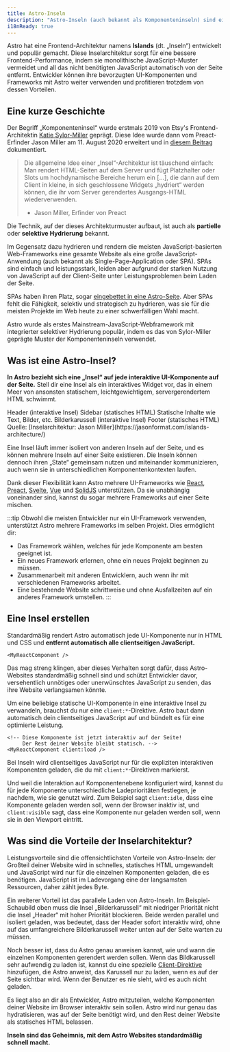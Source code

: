 ```yaml
---
title: Astro-Inseln
description: "Astro-Inseln (auch bekannt als Komponenteninseln) sind ein Muster der Webentwicklung, das von Astro entwickelt wurde. Die Idee der  „Inselarchitektur“ wurde erstmals von Etsy's Frontend-Entwicklerin Katie Sylor-Miller im Jahr 2019 geprägt und von Preact-Erfinder Jason Miller erweitert."
i18nReady: true
---
```



Astro hat eine Frontend-Architektur namens **Islands** (dt. „Inseln“) entwickelt und populär gemacht. Diese Inselarchitektur sorgt für eine bessere Frontend-Performance, indem sie monolithische JavaScript-Muster vermeidet und all das nicht benötigten JavaScript automatisch von der Seite entfernt. Entwickler können ihre bevorzugten UI-Komponenten und Frameworks mit Astro weiter verwenden und profitieren trotzdem von dessen Vorteilen.

## Eine kurze Geschichte

Der Begriff „Komponenteninsel“ wurde erstmals 2019 von Etsy's Frontend-Architektin [Katie Sylor-Miller](https://sylormiller.com/) geprägt. Diese Idee wurde dann vom Preact-Erfinder Jason Miller am 11. August 2020 erweitert und in [diesem Beitrag](https://jasonformat.com/islands-architecture/) dokumentiert.

> Die allgemeine Idee einer „Insel“-Architektur ist täuschend einfach: Man rendert HTML-Seiten auf dem Server und fügt Platzhalter oder Slots um hochdynamische Bereiche herum ein [...], die dann auf dem Client in kleine, in sich geschlossene Widgets „hydriert“ werden können, die ihr vom Server gerendertes Ausgangs-HTML wiederverwenden.  
> - Jason Miller, Erfinder von Preact

Die Technik, auf der dieses Architekturmuster aufbaut, ist auch als **partielle** oder **selektive Hydrierung** bekannt.

Im Gegensatz dazu hydrieren und rendern die meisten JavaScript-basierten Web-Frameworks eine gesamte Website als eine große JavaScript-Anwendung (auch bekannt als Single-Page-Application oder SPA). SPAs sind einfach und leistungsstark, leiden aber aufgrund der starken Nutzung von JavaScript auf der Client-Seite unter Leistungsproblemen beim Laden der Seite.

SPAs haben ihren Platz, sogar [eingebettet in eine Astro-Seite](/de/guides/migrate-to-astro/from-create-react-app/). Aber SPAs fehlt die Fähigkeit, selektiv und strategisch zu hydrieren, was sie für die meisten Projekte im Web heute zu einer schwerfälligen Wahl macht.

Astro wurde als erstes Mainstream-JavaScript-Webframework mit integrierter selektiver Hydrierung populär, indem es das von Sylor-Miller geprägte Muster der Komponenteninseln verwendet.


## Was ist eine Astro-Insel?

**In Astro bezieht sich eine „Insel“ auf jede interaktive UI-Komponente auf der Seite.** Stell dir eine Insel als ein interaktives Widget vor, das in einem Meer von ansonsten statischem, leichtgewichtigem, servergerendertem HTML schwimmt.

<IslandsDiagram>
  <Fragment slot="headerApp">Header (interaktive Insel)</Fragment>
  <Fragment slot="sidebarApp">Sidebar (statisches HTML)</Fragment>
  <Fragment slot="main">
    Statische Inhalte wie Text, Bilder, etc.
  </Fragment>
  <Fragment slot="carouselApp">Bilder&shy;karussell (interaktive Insel)</Fragment>
  <Fragment slot="footer">Footer (statisches HTML)</Fragment>
  <Fragment slot="source">Quelle: [Insel&shy;architektur: Jason Miller](https://jasonformat.com/islands-architecture/)</Fragment>
</IslandsDiagram>

Eine Insel läuft immer isoliert von anderen Inseln auf der Seite, und es können mehrere Inseln auf einer Seite existieren. Die Inseln können dennoch ihren „State“ gemeinsam nutzen und miteinander kommunizieren, auch wenn sie in unterschiedlichen Komponenten&shy;kontexten laufen.

Dank dieser Flexibilität kann Astro mehrere UI-Frameworks wie [React](https://react.dev/), [Preact](https://preactjs.com/), [Svelte](https://svelte.dev/), [Vue](https://vuejs.org/) und [SolidJS](https://www.solidjs.com/) unterstützen. Da sie unabhängig voneinander sind, kannst du sogar mehrere Frameworks auf einer Seite mischen.

:::tip
Obwohl die meisten Entwickler nur ein UI-Framework verwenden, unterstützt Astro mehrere Frameworks im selben Projekt. Dies ermöglicht dir:

- Das Framework wählen, welches für jede Komponente am besten geeignet ist.
- Ein neues Framework erlernen, ohne ein neues Projekt beginnen zu müssen.
- Zusammenarbeit mit anderen Entwicklern, auch wenn ihr mit verschiedenen Frameworks arbeitet.
- Eine bestehende Website schrittweise und ohne Ausfallzeiten auf ein anderes Framework umstellen.
:::

## Eine Insel erstellen

Standardmäßig rendert Astro automatisch jede UI-Komponente nur in HTML und CSS und **entfernt automatisch alle clientseitigen JavaScript.** 

```astro title="src/pages/index.astro"
<MyReactComponent />
```

Das mag streng klingen, aber dieses Verhalten sorgt dafür, dass Astro-Websites standardmäßig schnell sind und schützt Entwickler davor, versehentlich unnötiges oder unerwünschtes JavaScript zu senden, das ihre Website verlangsamen könnte.

Um eine beliebige statische UI-Komponente in eine interaktive Insel zu verwandeln, brauchst du nur eine `client:*`-Direktive. Astro baut dann automatisch dein clientseitiges JavaScript auf und bündelt es für eine optimierte Leistung.

```astro title="src/pages/index.astro" ins="client:load"
<!-- Diese Komponente ist jetzt interaktiv auf der Seite! 
     Der Rest deiner Website bleibt statisch. -->
<MyReactComponent client:load />
```

Bei Inseln wird clientseitiges JavaScript nur für die expliziten interaktiven Komponenten geladen, die du mit `client:*`-Direktiven markierst.

Und weil die Interaktion auf Komponentenebene konfiguriert wird, kannst du für jede Komponente unterschiedliche Ladeprioritäten festlegen, je nachdem, wie sie genutzt wird. Zum Beispiel sagt `client:idle`, dass eine Komponente geladen werden soll, wenn der Browser inaktiv ist, und `client:visible` sagt, dass eine Komponente nur geladen werden soll, wenn sie in den Viewport eintritt.

## Was sind die Vorteile der Inselarchitektur?

Leistungsvorteile sind die offensichtlichsten Vorteile von Astro-Inseln: der Großteil deiner Website wird in schnelles, statisches HTML umgewandelt und JavaScript wird nur für die einzelnen Komponenten geladen, die es benötigen. JavaScript ist im Ladevorgang eine der langsamsten Ressourcen, daher zählt jedes Byte.

Ein weiterer Vorteil ist das parallele Laden von Astro-Inseln. Im Beispiel-Schaubild oben muss die Insel „Bilderkarussell“ mit niedriger Priorität nicht die Insel „Header“ mit hoher Priorität blockieren. Beide werden parallel und isoliert geladen, was bedeutet, dass der Header sofort interaktiv wird, ohne auf das umfangreichere Bilderkarussell weiter unten auf der Seite warten zu müssen.

Noch besser ist, dass du Astro genau anweisen kannst, wie und wann die einzelnen Komponenten gerendert werden sollen. Wenn das Bildkarussell sehr aufwendig zu laden ist, kannst du eine spezielle [Client-Direktive](/de/reference/directives-reference/#client-directives) hinzufügen, die Astro anweist, das Karussell nur zu laden, wenn es auf der Seite sichtbar wird. Wenn der Benutzer es nie sieht, wird es auch nicht geladen.

Es liegt also an dir als Entwickler, Astro mitzuteilen, welche Komponenten deiner Website im Browser interaktiv sein sollen. Astro wird nur genau das hydratisieren, was auf der Seite benötigt wird, und den Rest deiner Website als statisches HTML belassen.

**Inseln sind das Geheimnis, mit dem Astro Websites standardmäßig schnell macht.**
